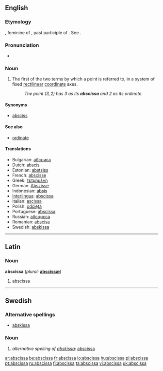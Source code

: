 ==English==

===Etymology===
{{L.}}, feminine of {{term|abscissus}}, past participle of {{term|abscindere||to cut off}}. See {{term|abscind}}.

===Pronunciation===
* {{audio|en-us-abscissa.ogg|Audio (US)}}

===Noun===
{{en-noun|pl2=abscissae}}

# {{geometry}} The first of the two terms by which a point is referred to, in a system of fixed [[rectilinear]] [[coordinate]] axes.
#:''The point <math>(3,2)</math> has 3 as its '''abscissa''' and 2 as its ordinate.''

====Synonyms====
* [[absciss]]
====See also====
* [[ordinate]]
====Translations====
* Bulgarian: [[абсциса]] {{f}}
* Dutch: [[abscis]] {{f}}
* Estonian: [[abstsiss]]
* French: [[abscisse]] {{f}}
* Greek: [[τετμημένη]] {{f}}
* German: [[Abszisse]] {{f}}
* Indonesian: [[absis]]
* [[Interlingua]]: [[abscissa]]
* Italian: [[ascissa]] {{f}}
* Polish: [[odcięta]]
* Portuguese: [[abscissa]]
* Russian: [[абсцисса]] {{f}}
* Romanian: [[abscisa]] {{f}}
* Swedish: [[abskissa]] {{c}}

----

==Latin==

===Noun===
'''abscissa'''  (''plural:'' '''[[abscissæ]]''')

# abscissa

----

==Swedish==
===Alternative spellings===
*[[abskissa]]

===Noun===
{{infl|sv|noun|g=c}}
{{sv-noun-reg-or|absciss}}

# ''alternative spelling of [[abskissa]]'': [[#English|abscissa]]


[[ar:abscissa]]
[[be:abscissa]]
[[fr:abscissa]]
[[io:abscissa]]
[[hu:abscissa]]
[[pl:abscissa]]
[[pt:abscissa]]
[[ru:abscissa]]
[[fi:abscissa]]
[[ta:abscissa]]
[[vi:abscissa]]
[[uk:abscissa]]